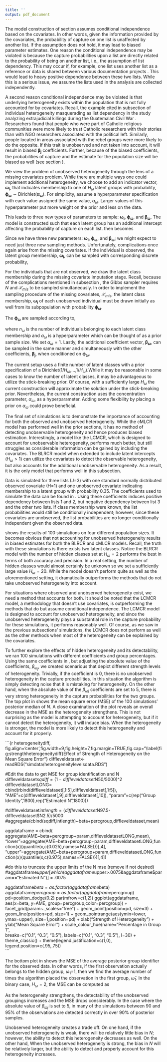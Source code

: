 ```yaml
---
title: ''
output: pdf_document
---
```


\subsection{Conditional Independence and Unobserved Heterogeneity}
\label{Sec:condindependence}


The model construction of section \ref{sec:CRwithCovariates} assumes conditional independence based on the covariates.  In other words, given the information provided by the covariates, the probability of capture on one list is unaffected by another list.  If the assumption does not hold, it may lead to biased parameter estimates.  One reason the conditional independence may be violated is because the capture probabilities upon a list are directly related to the probability of being on another list, i.e., the assumption of list dependency.  This may occur if, for example, one list uses another list as a reference or data is shared between various documentation projects \citep{manrique-vallier_capture-recapture_2020}.  This would lead to heavy positive dependence between these two lists.  While this is a serious issue, we assume the lists used in the analysis are collected independently.

A second reason conditional independence may be violated is that underlying heterogeneity exists within the population that is not fully accounted for by covariates. Recall, the example cited in subsection \ref{sec:earlyapproachlitreview} of individual heterogeneity masquerading as list dependency in the study analyzing extrajudicial killings during the Guatemalan Civil War \citep{ball_making_2000}.  Researchers found that people who were part of Catholic religious communities were more likely to trust Catholic researchers with their stories than with NGO researchers associated with the political left.  Similarly, people located in areas associated with the rebel groups were more likely to do the opposite.  If this trait is unobserved and not taken into account, it will result in biased $\boldsymbol{\beta_j}$ coefficients.  Further, because of the biased coefficients, the probabilities of capture and the estimate for the population size will be biased as well (see section \ref{Sec:simulations}).

\subsubsection{Proposed Extension 2: Modelling the Unobserved Heterogeneity with Latent Classes}

We view the problem of unobserved heterogeneity through the lens of a missing covariates problem.  While there are multiple ways one could implement additional heterogeneity, we choose to add an indicator vector, $\boldsymbol{\omega_i}$, that indicates membership to one of $H_\omega$ latent groups with probability, $\boldsymbol{\phi_\omega}\sim \text{Dirichlet}(\boldsymbol{\alpha_\omega})$.  For simplicity, assume a hyperparameter specification with each value assigned the same value, $\alpha_\omega$.  Larger values of this hyperparameter put more weight on the prior and less on the data. 

This leads to three new types of parameters to sample: $\boldsymbol{\omega_i}$, $\boldsymbol{\phi_\omega}$, and  $\boldsymbol{\beta_\omega}$.  The model is constructed such that each latent group has an additional intercept affecting the probability of capture on each list.  \autoref{eqn:sigmoidfunc} then becomes

\begin{equation}
\label{eqn:sigmoidfunclatentvariable}
\lambda_{ij}=\sigma(\boldsymbol{x_i}^T\boldsymbol{\beta_j} + \boldsymbol{\omega_i}^T\boldsymbol{\beta_\omega}) = \frac{1}{1+e^{-(\boldsymbol{x_i}^T\boldsymbol{\beta_j}+\boldsymbol{\omega_i}^T\boldsymbol{\beta_\omega}))}},
\end{equation}

\subsubsection{Proposed Extension 2: Updating the Estimation}

Since we have three new parameters: $\boldsymbol{\omega_i}$, $\boldsymbol{\phi_\omega}$, and $\boldsymbol{\beta_\omega}$; we might expect to need just three new sampling methods. Unfortunately, complications once again arise from the missing covariates.  If the individual is observed, the latent group membership, $\boldsymbol{\omega_i}$, can be sampled with corresponding discrete probability,

\begin{equation}
\label{eqn:latentvariableomega}
p(\boldsymbol{\omega_i}|\boldsymbol{\phi_\omega},N,\mathcal{Y},\boldsymbol{\beta},\boldsymbol{X}) \propto \phi_\omega\prod_{j=1}^J\lambda_{ij}^{y_{ij}}(1-\lambda_{ij})^{1-y_{ij}}.
\end{equation}

For the individuals that are not observed, we draw the latent class membership during the missing covariate imputation stage. Recall, because of the complications mentioned in subsection \ref{sec:estimationBLRCRMCMC}, the Gibbs sampler requires $N$ and $\mathcal{X}_{mis}$ to be sampled simultaneously.  In order to implement the sampling procedure of the missing covariates, $\mathcal{X}_{mis}$, the latent class membership, $\boldsymbol{\omega_i}$ of each unobserved individual must be drawn initially as well from its subpopulation with probability $\boldsymbol{\phi_\omega}$.

The $\boldsymbol{\phi_\omega}$ are sampled according to,

\begin{equation}
\label{eqn:latentvariablePHIomega}
\boldsymbol{\phi_\omega} \sim \text{Dirichlet}(\alpha_\omega + n_{\omega=1}, \alpha_\omega+n_{\omega=2}, ..., \alpha_\omega+n_{\omega={H_\omega}}),
\end{equation}

where $n_{\omega}$ is the number of individuals belonging to each latent class membership and $\alpha_\omega$ is a hyperparameter which can be thought of as a prior sample size. We set $\alpha_\omega=1$. Lastly, the additional coefficient vector, $\boldsymbol{\beta_\omega}$, can be sampled in the same manner and simultaneously with the other coefficients, $\boldsymbol{\beta_j}$, when conditioned on $\boldsymbol{\phi_\omega}$. 

\subsubsection{Future Work: Implementing Stick-Breaking Priors for Latent Classes}

The current setup uses a finite number of latent classes with a prior specification of a Dirichlet($1/H_\omega$,...,$1/H_\omega$).While it may be reasonable in some cases to know the number of latent classes, it may be advantageous to utilize the stick-breaking prior. Of course, with a sufficiently large $H_\omega$ the current construction will approximate the solution under the stick-breaking prior.  Nevertheless, the current construction uses the concentration parameter, $\alpha_\omega$, as a hyperparameter.  Adding some flexibility by placing a prior on $\alpha_\omega$ could prove beneficial.


\subsection{Simulations with Unobserved Heterogeneity}
\label{Sec:simsunobservedheterogeneity}

The final set of simulations is to demonstrate the importance of accounting for both the observed and unobserved heterogeneity. While the cMLCR model has performed well in the prior sections, it has no method of detecting unobservable heterogeneity and hence produces biased estimation. Interestingly, a model like the LCMCR, which is designed to account for unobservable heterogeneity, performs much better, but still struggles as considerable information can be gained by including the covariates. The BLRCR model when extended to include latent intercepts ($H_\omega>1$) can utilize the covariates to detect the observable heterogeneity, but also accounts for the additional unobservable heterogeneity.  As a result, it is the only model that performs well in this subsection.

Data is simulated for three lists (J=3) with one standard normally distributed observed covariate (H=1) and one unobserved covariate indicating membership to a latent group with probability 0.35.  The coefficients used to simulate the data can be found in \autoref{table:heterocoefs}.  Using these coefficients induces positive dependency between lists 1 and 2, but negative dependency between list 3 and the other two lists.  If class membership were known, the list probabilities would still be conditionally independent; however, since these covariates are unobserved, the list probabilities are no longer conditionally independent given the observed data.

\begin{table}[H]
\centering
\begin{tabular}{||c c c c||} 
 \hline
 List ($j$) & $\beta_{0j}$ & $\beta_{1j}$ & $\beta_{\omega j}$   \\ [0.5ex] 
 \hline\hline
 1 & -2.5 &  -1.5  & 3.0 \\ 
 2 & -2.5 & -1.5  &  3.0 \\
 3 & 0.5 & -1.5  &  -3.0 \\
 \hline
\end{tabular}
\caption{Coefficients for Heterogeneity Simulated Data}
\label{table:heterocoefs}
\end{table}


\autoref{table:heterodist} shows the results of 100 simulations on four different population sizes.  It becomes obvious that not accounting for unobserved heterogeneity results in biased estimates for both the BLRCR and cMLCR models.  Recall, the truth with these simulations is there exists two latent classes.  Notice the BLRCR model with the number of hidden classes set at $H_\omega=2$ performs the best in terms of both accuracy and precision.  In a real setting, the number of hidden classes would almost certainly be unknown so we set a sufficiently large value $H_\omega=20$.  While the model doesn't perform quite as well as the aforementioned setting, it dramatically outperforms the methods that do not take unobserved heterogeneity into account.

For situations where observed and unobserved heterogeneity exist, we need a method that accounts for both. It should be noted that the LCMCR model, a methodology that doesn't use covariates, is outperforming the methods that do but assume conditional independence. The LCMCR model is designed to account for unobserved heterogeneity, and since the unobserved heterogeneity plays a substantial role in the capture probability for these simulations, it performs reasonably well. Of course, as we saw in the previous subsections' simulations, the LCMCR does not perform as well as the other methods when most of the heterogeneity can be explained by the covariates.

To further explore the effects of hidden heterogeneity and its detectability, we ran 100 simulations with different coefficients and group percentages.  Using the same coefficients in \autoref{table:heterocoefs}, but adjusting the absolute value of the coefficients, $\beta_{\omega_j}$, we created scenarious that depict different strength levels of heterogeneity.  Trivially, if the coefficient is 0, there is no unobserved heterogeneity in the capture probabilities.  In this situation the algorithm is simply detecting noise that it is mistaking for heterogeneity.  On the other hand, when the absolute value of the $\beta_{\omega j}$ coefficients are set to 5, there is very strong heterogeneity in the capture probabilities for the two groups.  The top plot in \autoref{fig:heterogeneitydiff} shows the mean square error (MSE) of the 100 simulations' posterior median of $N$. A close examination of the plot reveals an overall decrease in the MSE as the heterogeneity strengthens.  This is not surprising as the model is attempting to account for heterogeneity, but if it cannot detect the heterogeneity, it will induce bias.  When the heterogeneity is stronger, the model is more likely to detect this heterogeneity and account for it properly.  


\begin{table}[H]
\centering
\begin{tabular}{||r l r r r r||} 
 \hline
N & Method & N$\%$ &MSE & CI Width & CI $\%$   \\ [0.5ex] 
 \hline\hline

```r
#########################################################
####### Heterogeneity Distributions #####################
#########################################################
#Set N and BETA
myN=1000
myBeta="heterogeneity"
mycovariates="onenormwithheterocovs"
myindex <- simdat$N==myN & simdat$BETA==myBeta & simdat$covariates==mycovariates

#test=simdat[myindex,]
#mean(as.numeric(test$cBLRCR))

#Compute Percentage of N
HSPBLRCRNhat = mean(as.numeric(simdat[myindex,]$HSPBLRCR50))/myN
HSPBLRCR2Nhat = mean(as.numeric(simdat[myindex,]$HSPBLRCR2.50))/myN
SPBLRCRNhat = mean(as.numeric(simdat[myindex,]$SPBLRCR50))/myN
normBLRCRNhat = mean(as.numeric(simdat[myindex,]$normBLRCR50))/myN
cMLCRNhat = mean(as.numeric(simdat[myindex,]$cMLCR))/myN
cBLRCRNhat = mean(as.numeric(simdat[myindex,]$cBLRCR))/myN
LCMCRNhat = mean(as.numeric(simdat[myindex,]$LCMCR50))/myN
loglinNhat = mean(as.numeric(simdat[myindex,]$loglin50))/myN
IndependentNhat = mean(as.numeric(simdat[myindex,]$Independent50))/myN

#Check RMSE
HSPBLRCRMSE = RMSE(as.numeric(simdat[myindex,]$HSPBLRCR50),myN)
HSPBLRC2RMSE = RMSE(as.numeric(simdat[myindex,]$HSPBLRCR2.50),myN)
SPBLRCRMSE = RMSE(as.numeric(simdat[myindex,]$SPBLRCR50),myN)
normBLRCRMSE = RMSE(as.numeric(simdat[myindex,]$normBLRCR50),myN)
cMLCRRMSE = RMSE(as.numeric(simdat[myindex,]$cMLCR),myN)
cBLRCRRMSE = RMSE(as.numeric(simdat[myindex,]$cBLRCR),myN)
LCMCRRMSE = RMSE(as.numeric(simdat[myindex,]$LCMCR50),myN)
loglinRMSE = RMSE(as.numeric(simdat[myindex,]$loglin50),myN)
IndependentRMSE = RMSE(as.numeric(simdat[myindex,]$Independent50),myN)

#Average width of interval
cMLCRwidth = mean(as.numeric(simdat[myindex,]$cMLCR97.5)-as.numeric(simdat[myindex,]$cMLCR2.5))/myN
HSPBLRCwidth = mean(as.numeric(simdat[myindex,]$HSPBLRCR97.5)-as.numeric(simdat[myindex,]$HSPBLRCR2.5))/myN
HSPBLRC2width = mean(as.numeric(simdat[myindex,]$HSPBLRCR2.97.5)-as.numeric(simdat[myindex,]$HSPBLRCR2.2.5))/myN
SPBLRCwidth = mean(as.numeric(simdat[myindex,]$SPBLRCR97.5)-as.numeric(simdat[myindex,]$SPBLRCR2.5))/myN
normBLRCwidth = mean(as.numeric(simdat[myindex,]$normBLRCR97.5)-as.numeric(simdat[myindex,]$normBLRCR2.5))/myN
LCMCRwidth = mean(as.numeric(simdat[myindex,]$LCMCR97.5)-as.numeric(simdat[myindex,]$LCMCR2.5))/myN
loglinwidth = mean(as.numeric(simdat[myindex,]$loglin97.5)-as.numeric(simdat[myindex,]$loglin2.5))/myN
Independentwidth = mean(as.numeric(simdat[myindex,]$Independent97.5)-as.numeric(simdat[myindex,]$Independent2.5))/myN

#Check Percentage in Interval
cMLRCCI = mean(as.numeric(simdat[myindex,]$cMLCR2.5)<myN&as.numeric(simdat[myindex,]$cMLCR97.5)>myN)*100
HSPBLRCCI = mean(as.numeric(simdat[myindex,]$HSPBLRCR2.5)<myN&as.numeric(simdat[myindex,]$HSPBLRCR97.5)>myN)*100
HSPBLRC2CI = mean(as.numeric(simdat[myindex,]$HSPBLRCR2.2.5)<myN&as.numeric(simdat[myindex,]$HSPBLRCR2.97.5)>myN)*100
SPBLRCCI = mean(as.numeric(simdat[myindex,]$SPBLRCR2.5)<myN&as.numeric(simdat[myindex,]$SPBLRCR97.5)>myN)*100
normBLRCCI = mean(as.numeric(simdat[myindex,]$normBLRCR2.5)<myN&as.numeric(simdat[myindex,]$normBLRCR97.5)>myN)*100
LCMCRCI = mean(as.numeric(simdat[myindex,]$LCMCR2.5)<myN&as.numeric(simdat[myindex,]$LCMCR97.5)>myN)*100
loglinCI = mean(as.numeric(simdat[myindex,]$loglin2.5)<myN&as.numeric(simdat[myindex,]$loglin97.5)>myN)*100
IndependentCI = mean(as.numeric(simdat[myindex,]$Independent2.5)<myN&as.numeric(simdat[myindex,]$Independent97.5)>myN)*100
```

 1000          & BLRCR($K=1$, $H_\omega=1$)  & `r op(normBLRCRNhat,3)`   & `r op(normBLRCRMSE,1)`   & `r op(normBLRCwidth,3)`   & `r op(normBLRCCI,1)` \\ 
               & BLRCR($K=20$, $H_\omega=1$)    & `r op(SPBLRCRNhat,3)`     & `r op(SPBLRCRMSE,1)`     & `r op(SPBLRCwidth,3)`     & `r op(SPBLRCCI,1)` \\ 
               & BLRCR($K=20$, $H_\omega=2$)    & `r op(HSPBLRCR2Nhat,3)`     & `r op(HSPBLRC2RMSE,1)`     & `r op(HSPBLRC2width,3)`     & `r op(HSPBLRC2CI,1)` \\ 
               & BLRCR($K=20$, $H_\omega=20$)    & `r op(HSPBLRCRNhat,3)`     & `r op(HSPBLRCRMSE,1)`     & `r op(HSPBLRCwidth,3)`     & `r op(HSPBLRCCI,1)` \\ 
               & cMLCR       & `r op(cMLCRNhat,3)`       & `r op(cMLCRRMSE,1)`      & `r op(cMLCRwidth,3)`      & `r op(cMLRCCI,1)` \\
               & Log Linear (BIC)  & `r op(loglinNhat,3)`      & `r op(loglinRMSE,1)`     & `r op(loglinwidth,3)`     & `r op(loglinCI,1)` \\ 
               & LCMCR       & `r op(LCMCRNhat,3)`       & `r op(LCMCRRMSE,1)`      & `r op(LCMCRwidth,3)`      & `r op(LCMCRCI,1)` \\ 
               & Independent & `r op(IndependentNhat,3)` & `r op(IndependentRMSE,1)`& `r op(Independentwidth,3)`& `r op(IndependentCI,1)` \\ 

 \hline
 
```r
#########################################################
####### Heterogeneity Distributions #####################
#########################################################
#Set N and BETA
myN=2000
myBeta="heterogeneity"
mycovariates="onenormwithheterocovs"
myindex <- simdat$N==myN & simdat$BETA==myBeta & simdat$covariates==mycovariates

#test=simdat[myindex,]
#mean(as.numeric(test$cBLRCR))

#Compute Percentage of N
HSPBLRCRNhat = mean(as.numeric(simdat[myindex,]$HSPBLRCR50))/myN
HSPBLRCR2Nhat = mean(as.numeric(simdat[myindex,]$HSPBLRCR2.50))/myN
SPBLRCRNhat = mean(as.numeric(simdat[myindex,]$SPBLRCR50))/myN
normBLRCRNhat = mean(as.numeric(simdat[myindex,]$normBLRCR50))/myN
cMLCRNhat = mean(as.numeric(simdat[myindex,]$cMLCR))/myN
cBLRCRNhat = mean(as.numeric(simdat[myindex,]$cBLRCR))/myN
LCMCRNhat = mean(as.numeric(simdat[myindex,]$LCMCR50))/myN
loglinNhat = mean(as.numeric(simdat[myindex,]$loglin50))/myN
IndependentNhat = mean(as.numeric(simdat[myindex,]$Independent50))/myN

#Check RMSE
HSPBLRCRMSE = RMSE(as.numeric(simdat[myindex,]$HSPBLRCR50),myN)
HSPBLRC2RMSE = RMSE(as.numeric(simdat[myindex,]$HSPBLRCR2.50),myN)
SPBLRCRMSE = RMSE(as.numeric(simdat[myindex,]$SPBLRCR50),myN)
normBLRCRMSE = RMSE(as.numeric(simdat[myindex,]$normBLRCR50),myN)
cMLCRRMSE = RMSE(as.numeric(simdat[myindex,]$cMLCR),myN)
cBLRCRRMSE = RMSE(as.numeric(simdat[myindex,]$cBLRCR),myN)
LCMCRRMSE = RMSE(as.numeric(simdat[myindex,]$LCMCR50),myN)
loglinRMSE = RMSE(as.numeric(simdat[myindex,]$loglin50),myN)
IndependentRMSE = RMSE(as.numeric(simdat[myindex,]$Independent50),myN)

#Average width of interval
cMLCRwidth = mean(as.numeric(simdat[myindex,]$cMLCR97.5)-as.numeric(simdat[myindex,]$cMLCR2.5))/myN
HSPBLRCwidth = mean(as.numeric(simdat[myindex,]$HSPBLRCR97.5)-as.numeric(simdat[myindex,]$HSPBLRCR2.5))/myN
HSPBLRC2width = mean(as.numeric(simdat[myindex,]$HSPBLRCR2.97.5)-as.numeric(simdat[myindex,]$HSPBLRCR2.2.5))/myN
SPBLRCwidth = mean(as.numeric(simdat[myindex,]$SPBLRCR97.5)-as.numeric(simdat[myindex,]$SPBLRCR2.5))/myN
normBLRCwidth = mean(as.numeric(simdat[myindex,]$normBLRCR97.5)-as.numeric(simdat[myindex,]$normBLRCR2.5))/myN
LCMCRwidth = mean(as.numeric(simdat[myindex,]$LCMCR97.5)-as.numeric(simdat[myindex,]$LCMCR2.5))/myN
loglinwidth = mean(as.numeric(simdat[myindex,]$loglin97.5)-as.numeric(simdat[myindex,]$loglin2.5))/myN
Independentwidth = mean(as.numeric(simdat[myindex,]$Independent97.5)-as.numeric(simdat[myindex,]$Independent2.5))/myN

#Check Percentage in Interval
cMLRCCI = mean(as.numeric(simdat[myindex,]$cMLCR2.5)<myN&as.numeric(simdat[myindex,]$cMLCR97.5)>myN)*100
HSPBLRCCI = mean(as.numeric(simdat[myindex,]$HSPBLRCR2.5)<myN&as.numeric(simdat[myindex,]$HSPBLRCR97.5)>myN)*100
HSPBLRC2CI = mean(as.numeric(simdat[myindex,]$HSPBLRCR2.2.5)<myN&as.numeric(simdat[myindex,]$HSPBLRCR2.97.5)>myN)*100
SPBLRCCI = mean(as.numeric(simdat[myindex,]$SPBLRCR2.5)<myN&as.numeric(simdat[myindex,]$SPBLRCR97.5)>myN)*100
normBLRCCI = mean(as.numeric(simdat[myindex,]$normBLRCR2.5)<myN&as.numeric(simdat[myindex,]$normBLRCR97.5)>myN)*100
LCMCRCI = mean(as.numeric(simdat[myindex,]$LCMCR2.5)<myN&as.numeric(simdat[myindex,]$LCMCR97.5)>myN)*100
loglinCI = mean(as.numeric(simdat[myindex,]$loglin2.5)<myN&as.numeric(simdat[myindex,]$loglin97.5)>myN)*100
IndependentCI = mean(as.numeric(simdat[myindex,]$Independent2.5)<myN&as.numeric(simdat[myindex,]$Independent97.5)>myN)*100
```

 2000          & BLRCR($K=1$, $H_\omega=1$)  & `r op(normBLRCRNhat,3)`   & `r op(normBLRCRMSE,1)`   & `r op(normBLRCwidth,3)`   & `r op(normBLRCCI,1)` \\ 
               & BLRCR($K=20$, $H_\omega=1$)    & `r op(SPBLRCRNhat,3)`     & `r op(SPBLRCRMSE,1)`     & `r op(SPBLRCwidth,3)`     & `r op(SPBLRCCI,1)` \\
               & BLRCR($K=20$, $H_\omega=2$)    & `r op(HSPBLRCR2Nhat,3)`     & `r op(HSPBLRC2RMSE,1)`     & `r op(HSPBLRC2width,3)`     & `r op(HSPBLRC2CI,1)` \\
               & BLRCR($K=20$, $H_\omega=20$)    & `r op(HSPBLRCRNhat,3)`     & `r op(HSPBLRCRMSE,1)`     & `r op(HSPBLRCwidth,3)`     & `r op(HSPBLRCCI,1)` \\ 
               & cMLCR       & `r op(cMLCRNhat,3)`       & `r op(cMLCRRMSE,1)`      & `r op(cMLCRwidth,3)`      & `r op(cMLRCCI,1)` \\
               & Log Linear (BIC)  & `r op(loglinNhat,3)`      & `r op(loglinRMSE,1)`     & `r op(loglinwidth,3)`     & `r op(loglinCI,1)` \\ 
               & LCMCR       & `r op(LCMCRNhat,3)`       & `r op(LCMCRRMSE,1)`      & `r op(LCMCRwidth,3)`      & `r op(LCMCRCI,1)` \\ 
               & Independent & `r op(IndependentNhat,3)` & `r op(IndependentRMSE,1)`& `r op(Independentwidth,3)`& `r op(IndependentCI,1)` \\ 

 \hline
 
```r
#########################################################
####### Heterogeneity Distributions #####################
#########################################################
#Set N and BETA
myN=5000
myBeta="heterogeneity"
mycovariates="onenormwithheterocovs"
myindex <- simdat$N==myN & simdat$BETA==myBeta & simdat$covariates==mycovariates

#test=simdat[myindex,]
#mean(as.numeric(test$cBLRCR))

#Compute Percentage of N
HSPBLRCRNhat = mean(as.numeric(simdat[myindex,]$HSPBLRCR50))/myN
HSPBLRCR2Nhat = mean(as.numeric(simdat[myindex,]$HSPBLRCR2.50))/myN
SPBLRCRNhat = mean(as.numeric(simdat[myindex,]$SPBLRCR50))/myN
normBLRCRNhat = mean(as.numeric(simdat[myindex,]$normBLRCR50))/myN
cMLCRNhat = mean(as.numeric(simdat[myindex,]$cMLCR))/myN
cBLRCRNhat = mean(as.numeric(simdat[myindex,]$cBLRCR))/myN
LCMCRNhat = mean(as.numeric(simdat[myindex,]$LCMCR50))/myN
loglinNhat = mean(as.numeric(simdat[myindex,]$loglin50))/myN
IndependentNhat = mean(as.numeric(simdat[myindex,]$Independent50))/myN

#Check RMSE
HSPBLRCRMSE = RMSE(as.numeric(simdat[myindex,]$HSPBLRCR50),myN)
HSPBLRC2RMSE = RMSE(as.numeric(simdat[myindex,]$HSPBLRCR2.50),myN)
SPBLRCRMSE = RMSE(as.numeric(simdat[myindex,]$SPBLRCR50),myN)
normBLRCRMSE = RMSE(as.numeric(simdat[myindex,]$normBLRCR50),myN)
cMLCRRMSE = RMSE(as.numeric(simdat[myindex,]$cMLCR),myN)
cBLRCRRMSE = RMSE(as.numeric(simdat[myindex,]$cBLRCR),myN)
LCMCRRMSE = RMSE(as.numeric(simdat[myindex,]$LCMCR50),myN)
loglinRMSE = RMSE(as.numeric(simdat[myindex,]$loglin50),myN)
IndependentRMSE = RMSE(as.numeric(simdat[myindex,]$Independent50),myN)

#Average width of interval
cMLCRwidth = mean(as.numeric(simdat[myindex,]$cMLCR97.5)-as.numeric(simdat[myindex,]$cMLCR2.5))/myN
HSPBLRCwidth = mean(as.numeric(simdat[myindex,]$HSPBLRCR97.5)-as.numeric(simdat[myindex,]$HSPBLRCR2.5))/myN
HSPBLRC2width = mean(as.numeric(simdat[myindex,]$HSPBLRCR2.97.5)-as.numeric(simdat[myindex,]$HSPBLRCR2.2.5))/myN
SPBLRCwidth = mean(as.numeric(simdat[myindex,]$SPBLRCR97.5)-as.numeric(simdat[myindex,]$SPBLRCR2.5))/myN
normBLRCwidth = mean(as.numeric(simdat[myindex,]$normBLRCR97.5)-as.numeric(simdat[myindex,]$normBLRCR2.5))/myN
LCMCRwidth = mean(as.numeric(simdat[myindex,]$LCMCR97.5)-as.numeric(simdat[myindex,]$LCMCR2.5))/myN
loglinwidth = mean(as.numeric(simdat[myindex,]$loglin97.5)-as.numeric(simdat[myindex,]$loglin2.5))/myN
Independentwidth = mean(as.numeric(simdat[myindex,]$Independent97.5)-as.numeric(simdat[myindex,]$Independent2.5))/myN

#Check Percentage in Interval
cMLRCCI = mean(as.numeric(simdat[myindex,]$cMLCR2.5)<myN&as.numeric(simdat[myindex,]$cMLCR97.5)>myN)*100
HSPBLRCCI = mean(as.numeric(simdat[myindex,]$HSPBLRCR2.5)<myN&as.numeric(simdat[myindex,]$HSPBLRCR97.5)>myN)*100
HSPBLRC2CI = mean(as.numeric(simdat[myindex,]$HSPBLRCR2.2.5)<myN&as.numeric(simdat[myindex,]$HSPBLRCR2.97.5)>myN)*100
SPBLRCCI = mean(as.numeric(simdat[myindex,]$SPBLRCR2.5)<myN&as.numeric(simdat[myindex,]$SPBLRCR97.5)>myN)*100
normBLRCCI = mean(as.numeric(simdat[myindex,]$normBLRCR2.5)<myN&as.numeric(simdat[myindex,]$normBLRCR97.5)>myN)*100
LCMCRCI = mean(as.numeric(simdat[myindex,]$LCMCR2.5)<myN&as.numeric(simdat[myindex,]$LCMCR97.5)>myN)*100
loglinCI = mean(as.numeric(simdat[myindex,]$loglin2.5)<myN&as.numeric(simdat[myindex,]$loglin97.5)>myN)*100
IndependentCI = mean(as.numeric(simdat[myindex,]$Independent2.5)<myN&as.numeric(simdat[myindex,]$Independent97.5)>myN)*100
```

 5000          & BLRCR($K=1$, $H_\omega=1$)  & `r op(normBLRCRNhat,3)`   & `r op(normBLRCRMSE,1)`   & `r op(normBLRCwidth,3)`   & `r op(normBLRCCI,1)` \\ 
               & BLRCR($K=20$, $H_\omega=1$)    & `r op(SPBLRCRNhat,3)`     & `r op(SPBLRCRMSE,1)`     & `r op(SPBLRCwidth,3)`     & `r op(SPBLRCCI,1)` \\ 
               & BLRCR($K=20$, $H_\omega=2$)    & `r op(HSPBLRCR2Nhat,3)`     & `r op(HSPBLRC2RMSE,1)`     & `r op(HSPBLRC2width,3)`     & `r op(HSPBLRC2CI,1)` \\
               & BLRCR($K=20$, $H_\omega=20$)    & `r op(HSPBLRCRNhat,3)`     & `r op(HSPBLRCRMSE,1)`     & `r op(HSPBLRCwidth,3)`     & `r op(HSPBLRCCI,1)` \\ 
               & cMLCR       & `r op(cMLCRNhat,3)`       & `r op(cMLCRRMSE,1)`      & `r op(cMLCRwidth,3)`      & `r op(cMLRCCI,1)` \\
               & Log Linear (BIC)  & `r op(loglinNhat,3)`      & `r op(loglinRMSE,1)`     & `r op(loglinwidth,3)`     & `r op(loglinCI,1)` \\ 
               & LCMCR       & `r op(LCMCRNhat,3)`       & `r op(LCMCRRMSE,1)`      & `r op(LCMCRwidth,3)`      & `r op(LCMCRCI,1)` \\ 
               & Independent & `r op(IndependentNhat,3)` & `r op(IndependentRMSE,1)`& `r op(Independentwidth,3)`& `r op(IndependentCI,1)` \\ 

 \hline
 
```r
#########################################################
####### Heterogeneity Distributions #####################
#########################################################
#Set N and BETA
myN=10000
myBeta="heterogeneity"
mycovariates="onenormwithheterocovs"
myindex <- simdat$N==myN & simdat$BETA==myBeta & simdat$covariates==mycovariates

#test=simdat[myindex,]
#mean(as.numeric(test$cBLRCR))

#Compute Percentage of N
HSPBLRCRNhat = mean(as.numeric(simdat[myindex,]$HSPBLRCR50))/myN
HSPBLRCR2Nhat = mean(as.numeric(simdat[myindex,]$HSPBLRCR2.50))/myN
SPBLRCRNhat = mean(as.numeric(simdat[myindex,]$SPBLRCR50))/myN
normBLRCRNhat = mean(as.numeric(simdat[myindex,]$normBLRCR50))/myN
cMLCRNhat = mean(as.numeric(simdat[myindex,]$cMLCR))/myN
cBLRCRNhat = mean(as.numeric(simdat[myindex,]$cBLRCR))/myN
LCMCRNhat = mean(as.numeric(simdat[myindex,]$LCMCR50))/myN
loglinNhat = mean(as.numeric(simdat[myindex,]$loglin50))/myN
IndependentNhat = mean(as.numeric(simdat[myindex,]$Independent50))/myN

#Check RMSE
HSPBLRCRMSE = RMSE(as.numeric(simdat[myindex,]$HSPBLRCR50),myN)
HSPBLRC2RMSE = RMSE(as.numeric(simdat[myindex,]$HSPBLRCR2.50),myN)
SPBLRCRMSE = RMSE(as.numeric(simdat[myindex,]$SPBLRCR50),myN)
normBLRCRMSE = RMSE(as.numeric(simdat[myindex,]$normBLRCR50),myN)
cMLCRRMSE = RMSE(as.numeric(simdat[myindex,]$cMLCR),myN)
cBLRCRRMSE = RMSE(as.numeric(simdat[myindex,]$cBLRCR),myN)
LCMCRRMSE = RMSE(as.numeric(simdat[myindex,]$LCMCR50),myN)
loglinRMSE = RMSE(as.numeric(simdat[myindex,]$loglin50),myN)
IndependentRMSE = RMSE(as.numeric(simdat[myindex,]$Independent50),myN)

#Average width of interval
cMLCRwidth = mean(as.numeric(simdat[myindex,]$cMLCR97.5)-as.numeric(simdat[myindex,]$cMLCR2.5))/myN
HSPBLRCwidth = mean(as.numeric(simdat[myindex,]$HSPBLRCR97.5)-as.numeric(simdat[myindex,]$HSPBLRCR2.5))/myN
HSPBLRC2width = mean(as.numeric(simdat[myindex,]$HSPBLRCR2.97.5)-as.numeric(simdat[myindex,]$HSPBLRCR2.2.5))/myN
SPBLRCwidth = mean(as.numeric(simdat[myindex,]$SPBLRCR97.5)-as.numeric(simdat[myindex,]$SPBLRCR2.5))/myN
normBLRCwidth = mean(as.numeric(simdat[myindex,]$normBLRCR97.5)-as.numeric(simdat[myindex,]$normBLRCR2.5))/myN
LCMCRwidth = mean(as.numeric(simdat[myindex,]$LCMCR97.5)-as.numeric(simdat[myindex,]$LCMCR2.5))/myN
loglinwidth = mean(as.numeric(simdat[myindex,]$loglin97.5)-as.numeric(simdat[myindex,]$loglin2.5))/myN
Independentwidth = mean(as.numeric(simdat[myindex,]$Independent97.5)-as.numeric(simdat[myindex,]$Independent2.5))/myN

#Check Percentage in Interval
cMLRCCI = mean(as.numeric(simdat[myindex,]$cMLCR2.5)<myN&as.numeric(simdat[myindex,]$cMLCR97.5)>myN)*100
HSPBLRCCI = mean(as.numeric(simdat[myindex,]$HSPBLRCR2.5)<myN&as.numeric(simdat[myindex,]$HSPBLRCR97.5)>myN)*100
HSPBLRC2CI = mean(as.numeric(simdat[myindex,]$HSPBLRCR2.2.5)<myN&as.numeric(simdat[myindex,]$HSPBLRCR2.97.5)>myN)*100
SPBLRCCI = mean(as.numeric(simdat[myindex,]$SPBLRCR2.5)<myN&as.numeric(simdat[myindex,]$SPBLRCR97.5)>myN)*100
normBLRCCI = mean(as.numeric(simdat[myindex,]$normBLRCR2.5)<myN&as.numeric(simdat[myindex,]$normBLRCR97.5)>myN)*100
LCMCRCI = mean(as.numeric(simdat[myindex,]$LCMCR2.5)<myN&as.numeric(simdat[myindex,]$LCMCR97.5)>myN)*100
loglinCI = mean(as.numeric(simdat[myindex,]$loglin2.5)<myN&as.numeric(simdat[myindex,]$loglin97.5)>myN)*100
IndependentCI = mean(as.numeric(simdat[myindex,]$Independent2.5)<myN&as.numeric(simdat[myindex,]$Independent97.5)>myN)*100
```

 10000          & BLRCR($K=1$, $H_\omega=1$)  & `r op(normBLRCRNhat,3)`   & `r op(normBLRCRMSE,1)`   & `r op(normBLRCwidth,3)`   & `r op(normBLRCCI,1)` \\ 
               & BLRCR($K=20$, $H_\omega=1$)    & `r op(SPBLRCRNhat,3)`     & `r op(SPBLRCRMSE,1)`     & `r op(SPBLRCwidth,3)`     & `r op(SPBLRCCI,1)` \\ 
               & BLRCR($K=20$, $H_\omega=2$)    & `r op(HSPBLRCR2Nhat,3)`     & `r op(HSPBLRC2RMSE,1)`     & `r op(HSPBLRC2width,3)`     & `r op(HSPBLRC2CI,1)` \\
               & BLRCR($K=20$, $H_\omega=20$)    & `r op(HSPBLRCRNhat,3)`     & `r op(HSPBLRCRMSE,1)`     & `r op(HSPBLRCwidth,3)`     & `r op(HSPBLRCCI,1)` \\ 
               & cMLCR       & `r op(cMLCRNhat,3)`       & `r op(cMLCRRMSE,1)`      & `r op(cMLCRwidth,3)`      & `r op(cMLRCCI,1)` \\
               & Log Linear (BIC)  & `r op(loglinNhat,3)`      & `r op(loglinRMSE,1)`     & `r op(loglinwidth,3)`     & `r op(loglinCI,1)` \\ 
               & LCMCR       & `r op(LCMCRNhat,3)`       & `r op(LCMCRRMSE,1)`      & `r op(LCMCRwidth,3)`      & `r op(LCMCRCI,1)` \\ 
               & Independent & `r op(IndependentNhat,3)` & `r op(IndependentRMSE,1)`& `r op(Independentwidth,3)`& `r op(IndependentCI,1)` \\ 

 \hline
\end{tabular}
\caption{Results of 100 capture-recapture simulations per algorithm using a standard normal distribution distribution for the known covariate and 0.35 probability of belonging to the latent class.}
\label{table:heterodist}
\end{table}


```{r heterogeneitydiff, fig.align='center',fig.width=9,fig.height=7,fig.margin=TRUE,fig.cap="\\label{fig:strengthheterogeneitydiff}Effect of Strength of Heterogeneity on the Mean Square Error"}
diffleveldataset<-readRDS("simdata/heterogeneitylevelsdata.RDS")

#Edit the data to get MSE for group identification and N
diffleveldataset$sqdiff = (1-diffleveldataset$N50/5000)^2
diffleveldatasetLONG= cbind(rbind(diffleveldataset[,1:5],diffleveldataset[,1:5]),
                            "AME"=c(diffleveldataset[,9],diffleveldataset[,10]),
                            "param"=c(rep("Group Identity",1800),rep("Estimated N",1800)))

#diffleveldataset$intlength = (diffleveldataset$N97.5-diffleveldataset$N2.5)/5000
#aggregate(cbind(sqdiff,intlength)~beta+percgroup,diffleveldataset,mean)

aggdataframe = cbind(
  aggregate(AME~beta+percgroup+param,diffleveldatasetLONG,mean),
  "lower"=aggregate(AME~beta+percgroup+param,diffleveldatasetLONG,function(x){quantile(x,c(0.025),names=FALSE)})[,4],
  "upper"=aggregate(AME~beta+percgroup+param,diffleveldatasetLONG,function(x){quantile(x,c(0.975),names=FALSE)})[,4])

#do this to truncate the upper limits of the N mse (remove if not desired)
#aggdataframe$upper[which(aggdataframe$upper>.0075&aggdataframe$param=="Estimated N")] = .0075

aggdataframe$beta = as.factor(aggdataframe$beta)
aggdataframe$percgroup = as.factor(aggdataframe$percgroup)
pd=position_dodge(0.2)
par(mfrow=c(1,2))
ggplot(aggdataframe, aes(x=beta, y=AME, group=percgroup,color=percgroup)) + 
  facet_grid(param~.,scales="free") +
  geom_point(position=pd, size=3) +
  geom_line(position=pd, size=1) +
  geom_pointrange(aes(ymin=lower, ymax=upper), size=1,position=pd) +
  xlab("Strength of Heterogeneity") +
  ylab("Mean Square Error") +
  scale_colour_hue(name="Percentage in Group 1",    
                   breaks=c("0.1", "0.3", "0.5"),
                   labels=c("0.1", "0.3", "0.5"),
                   l=30) +  
  theme_classic() +
  theme(legend.justification=c(1,0),
        legend.position=c(.95,.75))      
```

The bottom plot in \autoref{fig:heterogeneitydiff} shows the MSE of the average posterior group identifier for the observed data.  In other words, if the first observation actually belongs to the hidden group, $\omega_1$=1, then we find the average number of times the algorithm placed the observation in the first group, $\bar{\omega}_1$.  In the binary case, $H_\omega=2$, the MSE can be computed as

\begin{equation}
MSE = \frac{1}{n}\sum_{i=1}^n (\bar{\omega}_{i} - \omega_i)^2.
\end{equation}

As the heterogeneity strengthens, the detectability of the unobserved groupings increases and the MSE drops considerably.  In the case where the absolute value of $\beta_{\omega j}$ is set to 5, in many of the simulations between 90 and 95$\%$ of the observations are detected correctly in over 90$\%$ of posterior samples.

Unobserved heterogeneity creates a trade off.  On one hand, if the unobserved heterogeneity is weak, there will be relatively little bias in $N$; however, the ability to detect this heterogeneity decreases as well.  On the other hand, When the unobserved heterogeneity is strong, the bias in $N$ will be relatively larger, but the ability to detect and properly account for this heterogeneity increases. 

